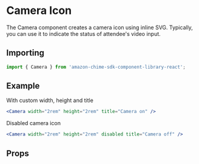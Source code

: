 

# Camera Icon

The Camera component creates a camera icon using inline SVG. Typically, you can use it to indicate the status of attendee's video input.

## Importing

```javascript
import { Camera } from 'amazon-chime-sdk-component-library-react';
```

## Example

With custom width, height and title

<ThemeProvider theme={lightTheme}>
  <GlobalStyles />
  <Preview>
    <Camera width="2rem" height="2rem" title="Camera on" />
  </Preview>
</ThemeProvider>

```jsx
<Camera width="2rem" height="2rem" title="Camera on" />
```

Disabled camera icon

<ThemeProvider theme={lightTheme}>
  <GlobalStyles />
  <Preview>
    <Camera width="2rem" height="2rem" disabled title="Camera off" />
  </Preview>
</ThemeProvider>

```jsx
<Camera width="2rem" height="2rem" disabled title="Camera off" />
```

## Props

<Props of={Camera} />
